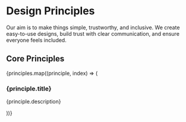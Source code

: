 
<Meta of={DesignPrinciplesStories} />

# Design Principles

Our aim is to make things simple, trustworthy, and inclusive. We create easy-to-use designs, build trust with clear communication, and ensure everyone feels included.

## Core Principles

<div className="row principle-container">
  {principles.map((principle, index) => (
    <div className="col-lg-3 principle-container--item" key={index}>
      <div className="principle">
        <post-icon name={principle.icon} style={{ fontSize: '3rem' }}></post-icon>
        <h3 className="principle--title mt-20">{principle.title}</h3>
        <p className="principle--description">{principle.description}</p>
      </div>
    </div>
  ))}
</div>
